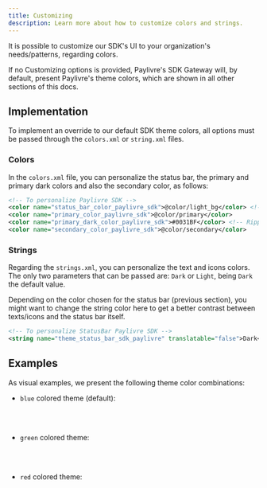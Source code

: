 ```yaml
---
title: Customizing
description: Learn more about how to customize colors and strings.
---
```



It is possible to customize our SDK's UI to your organization's needs/patterns, regarding colors.

If no Customizing options is provided, Paylivre's SDK Gateway will, by default, present Paylivre's theme colors, which are shown in all other sections of this docs.

## Implementation

To implement an override to our default SDK theme colors, all options must be passed through the `colors.xml` or `string.xml` files.

### Colors

In the `colors.xml` file, you can personalize the status bar, the primary and primary dark colors and also the secondary color, as follows:

```xml title=./res/values/colors.xml lineNumbers=true
<!-- To personalize Paylivre SDK -->
<color name="status_bar_color_paylivre_sdk">@color/light_bg</color> <!-- Status Bar Color -->
<color name="primary_color_paylivre_sdk">@color/primary</color>
<color name="primary_dark_color_paylivre_sdk">#0031BF</color> <!-- Ripple color Buttons-->
<color name="secondary_color_paylivre_sdk">@color/secondary</color>

```

### Strings

Regarding the `strings.xml`, you can personalize the text and icons colors. The only two parameters that can be passed are: `Dark` or `Light`, being `Dark` the default value.

Depending on the color chosen for the status bar (previous section), you might want to change the string color here to get a better contrast between texts/icons and the status bar itself.

```xml title=./res/values/strings.xml lineNumbers=true
<!-- To personalize StatusBar Paylivre SDK -->
<string name="theme_status_bar_sdk_paylivre" translatable="false">Dark</string>  <!-- either 'Dark' or 'Light' -->

```

## Examples

As visual examples, we present the following theme color combinations:

- `blue` colored theme (default):

  <GenericCustomizingImage type="example_blue" />
  <div style="display: inline; margin: 0 10px"></div>
  <GenericCustomizingImage type="example_blue_with_keyboard" />
  <br />
  <br />

- `green` colored theme:

  <GenericCustomizingImage type="example_green" />
  <div style="display: inline; margin: 0 10px"></div>
  <GenericCustomizingImage type="example_green_with_keyboard" />
  <br />
  <br />

- `red` colored theme:

  <GenericCustomizingImage type="example_red" />
  <div style="display: inline; margin: 0 10px"></div>
  <GenericCustomizingImage type="example_red_with_keyboard" />
